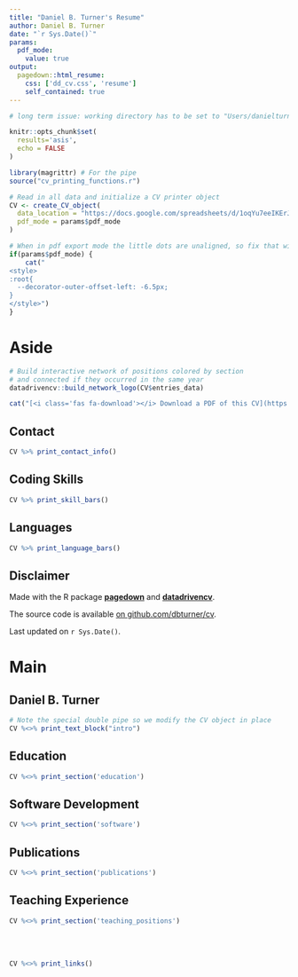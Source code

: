 ```yaml
---
title: "Daniel B. Turner's Resume"
author: Daniel B. Turner
date: "`r Sys.Date()`"
params:
  pdf_mode:
    value: true
output:
  pagedown::html_resume:
    css: ['dd_cv.css', 'resume']
    self_contained: true
---
```


```r
# long term issue: working directory has to be set to "Users/danielturner"

knitr::opts_chunk$set(
  results='asis', 
  echo = FALSE
)

library(magrittr) # For the pipe
source("cv_printing_functions.r")

# Read in all data and initialize a CV printer object
CV <- create_CV_object(
  data_location = "https://docs.google.com/spreadsheets/d/1oqYu7eeIKErJ7el2XcTxBmYwjx-CSI6u0XPyWBzTCMw/edit?usp=sharing",  
  pdf_mode = params$pdf_mode
)

```


```r
# When in pdf export mode the little dots are unaligned, so fix that with some conditional CSS.
if(params$pdf_mode) {
    cat("
<style>
:root{
  --decorator-outer-offset-left: -6.5px;
}
</style>")
}
```


Aside
================================================================================

```r
# Build interactive network of positions colored by section
# and connected if they occurred in the same year
datadrivencv::build_network_logo(CV$entries_data)
```


```r
cat("[<i class='fas fa-download'></i> Download a PDF of this CV](https://dbturner.github.io/cv/cv.pdf)")
```

Contact {#contact}
--------------------------------------------------------------------------------

```r
CV %>% print_contact_info()
```



Coding Skills {#skills}
--------------------------------------------------------------------------------

```r
CV %>% print_skill_bars()
```


Languages {#language}
--------------------------------------------------------------------------------

```r
CV %>% print_language_bars()
```


Disclaimer {#disclaimer}
--------------------------------------------------------------------------------

Made with the R package [**pagedown**](https://github.com/rstudio/pagedown) and [**datadrivencv**](http://nickstrayer.me/datadrivencv/index.html). 

The source code is available [on github.com/dbturner/cv](https://github.com/dbturner/dbturner.github.io/tree/master/cv).

Last updated on `r Sys.Date()`.



Main
================================================================================

Daniel B. Turner {#title}
--------------------------------------------------------------------------------

```r
# Note the special double pipe so we modify the CV object in place
CV %<>% print_text_block("intro") 
```

Education {data-icon=graduation-cap data-concise=true}
--------------------------------------------------------------------------------

```r
CV %<>% print_section('education')
```


Software Development  {data-icon=desktop}
--------------------------------------------------------------------------------

```r
CV %<>% print_section('software') 
```



Publications  {data-icon=book}
--------------------------------------------------------------------------------

```r
CV %<>% print_section('publications') 
```
  
  

Teaching Experience {data-icon=chalkboard-teacher}
--------------------------------------------------------------------------------


```r
CV %<>% print_section('teaching_positions')
```
<br>
<br>




```r
CV %<>% print_links()
```



